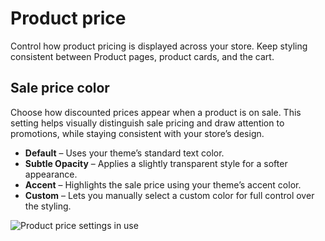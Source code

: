 # Product price

Control how product pricing is displayed across your store. Keep styling consistent between Product pages, product cards, and the cart.

## Sale price color

Choose how discounted prices appear when a product is on sale. This setting helps visually distinguish sale pricing and draw attention to promotions, while staying consistent with your store’s design.

* **Default** – Uses your theme’s standard text color.
* **Subtle Opacity** – Applies a slightly transparent style for a softer appearance.
* **Accent** – Highlights the sale price using your theme’s accent color.
* **Custom** – Lets you manually select a custom color for full control over the styling.

![Product price settings in use](./img/settings-product-price-1.gif)